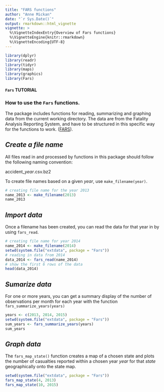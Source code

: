 ```yaml
---
title: "FARS functions"
author: "Anne Mickan"
date: "`r Sys.Date()`"
output: rmarkdown::html_vignette
vignette: >
  %\VignetteIndexEntry{Overview of Fars functions}
  %\VignetteEngine{knitr::rmarkdown}
  %\VignetteEncoding{UTF-8}
---
```

```r
library(dplyr)
library(readr)
library(tidyr)
library(maps)
library(graphics)
library(Fars)
```

#### `Fars` TUTORIAL 
### How to use the `Fars` functions. 

The package includes functions for reading, summarizing and graphing data from the current working directory. 
The data are from the Fatality Analysis Reporting System, and have to be structured in this specific way for the 
functions to work. ([FARS](https://www.nhtsa.gov/research-data/fatality-analysis-reporting-system-fars)).

## *Create a file name*

All files read in and processed by functions in this package should follow the following naming convention:
         
 accident_*year*.csv.bz2

To create file names based on a given *year*, use `make_filename(year)`.

```r
# creating file name for the year 2013
name_2013 <- make_filename(2013)
name_2013
```
## *Import data*

Once a filename has been created, you can read the data for that year in by using `fars_read`. 
```r
# creating file name for year 2014
name_2014 <- make_filename(2014)
setwd(system.file("extdata", package = "Fars"))
# reading in data from 2014
data_2014 <- fars_read(name_2014)
# show the first 6 rows of the data
head(data_2014)
```

## *Sumarize data*

For one or more years, you can get a summary display of the number of observations per month for each year with the function `fars_summarize_years(years)`

```r
years <- c(2013, 2014, 2015)
setwd(system.file("extdata", package = "Fars"))
sum_years <- fars_summarize_years(years)
sum_years
```


## *Graph data*

The `fars_map_state()` function creates a map of a chosen state and plots the number of casualties reported within a chosen year *year* for that *state* geographically onto the state map. 

```r
setwd(system.file("extdata", package = "Fars"))
fars_map_state(4, 2013)
fars_map_state(10, 2015)
```
